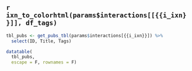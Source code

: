 
## `r ixn_to_colorhtml(params$interactions[[{{i_ixn}}]], df_tags)`

```r
tbl_pubs <- get_pubs_tbl(params$interactions[{{i_ixn}}]) %>% 
  select(ID, Title, Tags)

datatable(
  tbl_pubs, 
  escape = F, rownames = F)
```
